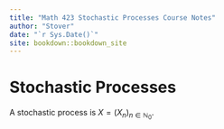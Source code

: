 ```yaml
--- 
title: "Math 423 Stochastic Processes Course Notes"
author: "Stover"
date: "`r Sys.Date()`"
site: bookdown::bookdown_site
---
```


# Stochastic Processes

A stochastic process is $X=(X_n)_{n\in\mathbb N_0}$.